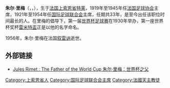 {{unreferenced|time=2018-2-24}}
{{Expand|time=2018-01-23}}

{{noteTA
|G1=法国地名
}}
{{Infobox officeholder
| name = 朱尔·里梅
| original_name       = Jules Rimet
| image = Jules Rimet in 1920.jpg
| imagesize = 200px
| caption = 1920年的朱尔·里梅
| order = 第三任
| office =  国际足球联合会主席
| term_start = 1921
| term_end = 1954
| predecessor = [[丹尼尔·伯利·伍尔福尔|丹尼尔·伯利·伍尔福尔]]
| successor = [[罗尔多夫·威廉·塞尔德拉耶尔|罗尔多夫·威廉·塞尔德拉耶尔]]
| order1 = 
| office1 =   [[法国足球总会|法国足球总会]]主席
| term_start1 = 1919
| term_end1 = 1942
| predecessor1 = 
| successor1 = Henri Jevain 
| birth_date = {{birth date|1873|10|14|df=y}}
| birth_place =  [[法国|法国]][[特莱|特莱]]
| death_date = {{death date and age|1956|10|16|1873|10|14|df=y}}
| death_place =  [[法国|法国]][[叙雷讷|叙雷讷]]
| birthname = 
| nationality = [[法国|法国]] 
| spouse= 
| children= 
| alma_mater = 
| residence = 
| profession = 
}}

'''朱尔·里梅'''（{{lang-fr|Jules Rimet}}，{{IPA-fr|ʒyl ʁimɛ}}，{{bd|1873年|10月14日|1956年|10月16日|Rimet, Jules}}），生于[[法国|法国]][[上索恩省|上索恩省]][[特莱|特莱]]，1919年至1945年任[[法国足球协会|法国足球协会]]主席，1921年至1954年任[[国际足球联合会|国际足球联合会]]主席，任期共33年，是至今出任该职位时间最长的人。在里梅的倡导下，第一届[[世界杯足球赛|世界杯足球赛]]在1930年举办，第一座世界杯奖杯[[國際足協世界盃獎盃|雷米特盃]]正是以他的名字命名。

1956年，朱尔·里梅在法国[[叙雷讷|叙雷讷]]逝世。

== 外部链接 ==
{{commonscat|Jules Rimet}}
*[http://www.fifa.com/classicfootball/news/newsid=71489.html/ Jules Rimet : The Father of the World Cup 朱尔·里梅：世界杯之父]{{Dead link}}{{en}}

{{France-bio-stub}}

{{國際足協主席}}
{{Authority control}}
{{DEFAULTSORT:Rimet, Jules}}
[[Category:上索恩省人|Category:上索恩省人]]
[[Category:国际足球联合会主席|Category:国际足球联合会主席]]
[[Category:法國天主教徒|Category:法國天主教徒]]